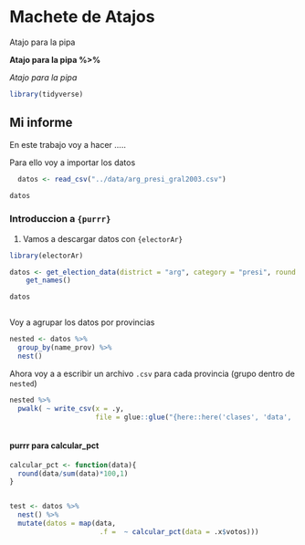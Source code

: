 
# Machete de Atajos

Atajo para la pipa 

**Atajo para la pipa  %>%**

_Atajo para la pipa_


```r

library(tidyverse)


```


## Mi informe

En este trabajo voy a hacer .....


Para ello voy a importar los datos

```r

  datos <- read_csv("../data/arg_presi_gral2003.csv")

datos

```


### Introduccion a `{purrr}`


(1) Vamos a descargar datos con `{electorAr}`

```r


library(electorAr)

datos <- get_election_data(district = "arg", category = "presi", round = "gral", year = 2003) %>% 
    get_names()

datos



```


Voy a agrupar los datos por provincias

```r



nested <- datos %>% 
  group_by(name_prov) %>% 
  nest()


```

Ahora voy a a escribir un archivo `.csv` para cada provincia (grupo dentro de `nested`)

```r


nested %>% 
  pwalk( ~ write_csv(x = .y,
                     file = glue::glue("{here::here('clases', 'data', 'multiple_files')}/{.x}.csv")))



```

#### purrr para calcular_pct


```r
calcular_pct <- function(data){
  round(data/sum(data)*100,1)
}



```




```r
test <- datos %>% 
  nest() %>% 
  mutate(datos = map(data, 
                      .f =  ~ calcular_pct(data = .x$votos)))





```


